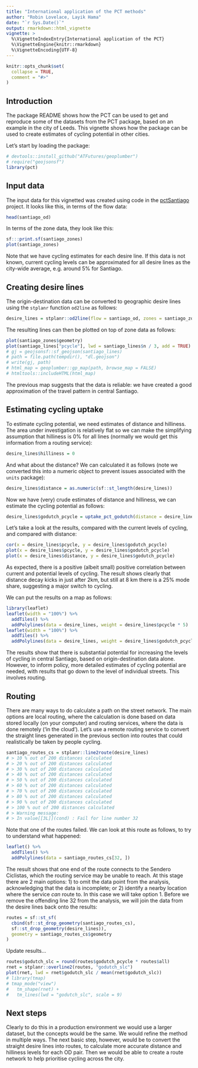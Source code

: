 ```yaml
---
title: "International application of the PCT methods"
author: "Robin Lovelace, Layik Hama"
date: "`r Sys.Date()`"
output: rmarkdown::html_vignette
vignette: >
  %\VignetteIndexEntry{International application of the PCT}
  %\VignetteEngine{knitr::rmarkdown}
  %\VignetteEncoding{UTF-8}
---
```


```r
knitr::opts_chunk$set(
  collapse = TRUE,
  comment = "#>"
)
```

## Introduction

The package README shows how the PCT can be used to get and reproduce some of the datasets from the PCT package, based on an example in the city of Leeds.
This vignette shows how the package can be used to create estimates of cycling potential in other cities.

Let's start by loading the package:

```r
# devtools::install_github("ATFutures/geoplumber")
# require("geojsonsf")
library(pct)
```

## Input data

The input data for this vignetted was created using code in the [pctSantiago](https://github.com/pedalea/pctSantiago) project.
It looks like this, in terms of the flow data:

```r
head(santiago_od)
```

In terms of the zone data, they look like this:

```r
sf:::print.sf(santiago_zones)
plot(santiago_zones)
```

Note that we have cycling estimates for each desire line.
If this data is not known, current cycling levels can be approximated for all desire lines as the city-wide average, e.g. around 5% for Santiago.

## Creating desire lines

The origin-destination data can be converted to geographic desire lines using the `stplanr` function `od2line` as follows:

```r
desire_lines = stplanr::od2line(flow = santiago_od, zones = santiago_zones)
```

The resulting lines can then be plotted on top of zone data as follows:

```r
plot(santiago_zones$geometry)
plot(santiago_lines["pcycle"], lwd = santiago_lines$n / 3, add = TRUE)
# gj = geojsonsf::sf_geojson(santiago_lines)
# path = file.path(tempdir(), "dl.geojson")
# write(gj, path)
# html_map = geoplumber::gp_map(path, browse_map = FALSE)
# htmltools::includeHTML(html_map)
```

The previous map suggests that the data is reliable: we have created a good approximation of the travel pattern in central Santiago.

## Estimating cycling uptake

To estimate cycling potential, we need estimates of distance and hilliness.
The area under investigation is relatively flat so we can make the simplifying assumption that hilliness is 0% for all lines (normally we would get this information from a routing service):

```r
desire_lines$hilliness = 0
```

And what about the distance?
We can calculated it as follows (note we converted this into a numeric object to prevent issues associated with the `units` package):

```r
desire_lines$distance = as.numeric(sf::st_length(desire_lines))
```

Now we have (very) crude estimates of distance and hilliness, we can estimate the cycling potential as follows:

```r
desire_lines$godutch_pcycle = uptake_pct_godutch(distance = desire_lines$distance, gradient = 0)
```

Let's take a look at the results, compared with the current levels of cycling, and compared with distance:

```r
cor(x = desire_lines$pcycle, y = desire_lines$godutch_pcycle)
plot(x = desire_lines$pcycle, y = desire_lines$godutch_pcycle)
plot(x = desire_lines$distance, y = desire_lines$godutch_pcycle)
```

As expected, there is a positive (albeit small) positive correlation between current and potential levels of cycling.
The result shows clearly that distance decay kicks in just after 2km, but still at 8 km there is a 25% mode share, suggesting a major switch to cycling.

We can put the results on a map as follows:

```r
library(leaflet)
leaflet(width = "100%") %>%
  addTiles() %>%
  addPolylines(data = desire_lines, weight = desire_lines$pcycle * 5)
leaflet(width = "100%") %>%
  addTiles() %>%
  addPolylines(data = desire_lines, weight = desire_lines$godutch_pcycle * 5)
```

The results show that there is substantial potential for increasing the levels of cycling in central Santiago, based on origin-destination data alone.
However, to inform policy, more detailed estimates of cycling potential are needed, with results that go down to the level of individual streets.
This involves routing.

## Routing

There are many ways to do calculate a path on the street network.
The main options are local routing, where the calculation is done based on data stored locally (on your computer) and routing services, where the data is done remotely ('in the cloud').
Let's use a remote routing service to convert the straight lines generated in the previous section into routes that could realistically be taken by people cycling.

```r
santiago_routes_cs = stplanr::line2route(desire_lines)
# > 10 % out of 200 distances calculated
# > 20 % out of 200 distances calculated
# > 30 % out of 200 distances calculated
# > 40 % out of 200 distances calculated
# > 50 % out of 200 distances calculated
# > 60 % out of 200 distances calculated
# > 70 % out of 200 distances calculated
# > 80 % out of 200 distances calculated
# > 90 % out of 200 distances calculated
# > 100 % out of 200 distances calculated
# > Warning message:
# > In value[[3L]](cond) : Fail for line number 32
```

Note that one of the routes failed.
We can look at this route as follows, to try to understand what happened:

```r
leaflet() %>% 
  addTiles() %>% 
  addPolylines(data = santiago_routes_cs[32, ])
```

The result shows that one end of the route connects to the Sendero Ciclistas, which the routing service may be unable to reach.
At this stage there are 2 main options: 1) to omit the data point from the analysis, acknowledging that the data is incomplete; or 2) identify a nearby location where the service *can* route to.
In this case we will take option 1.
Before we remove the offending line 32 from the analysis, we will join the data from the desire lines back onto the results:

```r
routes = sf::st_sf(
  cbind(sf::st_drop_geometry(santiago_routes_cs),
  sf::st_drop_geometry(desire_lines)),
  geometry = santiago_routes_cs$geometry
)
```

Update results...

```r
routes$godutch_slc = round(routes$godutch_pcycle * routes$all)
rnet = stplanr::overline2(routes, "godutch_slc")
plot(rnet, lwd = rnet$godutch_slc / mean(rnet$godutch_slc))
# library(tmap)
# tmap_mode("view")
#   tm_shape(rnet) +
#   tm_lines(lwd = "godutch_slc", scale = 9) 
```


## Next steps

Clearly to do this in a production environment we would use a larger dataset, but the concepts would be the same.
We would refine the method in multiple ways.
The next basic step, however, would be to convert the straight desire lines into routes, to calculate more accurate distance and hilliness levels for each OD pair.
Then we would be able to create a route network to help prioritise cycling across the city.
